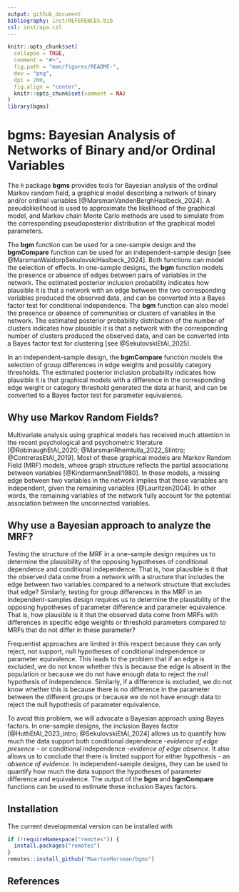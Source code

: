 ```yaml
---
output: github_document
bibliography: inst/REFERENCES.bib
csl: inst/apa.csl
---
```

  
```r
knitr::opts_chunk$set(
  collapse = TRUE,
  comment = "#>",
  fig.path = "man/figures/README-",
  dev = "png",
  dpi = 200,
  fig.align = "center",
  knitr::opts_chunk$set(comment = NA)
)
library(bgms)
```

# bgms: Bayesian Analysis of Networks of Binary and/or Ordinal Variables
  
The `R` package <strong>bgms</strong> provides tools for Bayesian analysis of the ordinal Markov random field, a graphical model describing a network of binary and/or ordinal variables [@MarsmanVandenBerghHaslbeck_2024]. A pseudolikelihood is used to approximate the likelihood of the graphical model, and Markov chain Monte Carlo methods are used to simulate from the corresponding pseudoposterior distribution of the graphical model parameters.

The <strong>bgm</strong> function can be used for a one-sample design and the <strong>bgmCompare</strong> function can be used for an independent-sample design [see @MarsmanWaldorpSekulovskiHaslbeck_2024]. Both functions can model the selection of effects. In one-sample designs, the <strong>bgm</strong> function models the presence or absence of edges between pairs of variables in the network. The estimated posterior inclusion probability indicates how plausible it is that a network with an edge between the two corresponding variables produced the observed data, and can be converted into a Bayes factor test for conditional independence. The <strong>bgm</strong> function can also model the presence or absence of communities or clusters of variables in the network. The estimated posterior probability distribution of the number of clusters indicates how plausible it is that a network with the corresponding number of clusters produced the observed data, and can be converted into a Bayes factor test for clustering [see @SekulovskiEtAl_2025].

In an independent-sample design, the <strong>bgmCompare</strong> function models the selection of group differences in edge weights and possibly category thresholds. The estimated posterior inclusion probability indicates how plausible it is that graphical models with a difference in the corresponding edge weight or category threshold generated the data at hand, and can be converted to a Bayes factor test for parameter equivalence.


## Why use Markov Random Fields?

Multivariate analysis using graphical models has received much attention in the recent psychological and psychometric literature [@RobinaughEtAl_2020; @MarsmanRhemtulla_2022_SIintro; @ContrerasEtAl_2019]. Most of these graphical models are Markov Random Field (MRF) models, whose graph structure reflects the partial associations between variables [@KindermannSnell1980]. In these models, a missing edge between two variables in the network implies that these variables are independent, given the remaining variables [@Lauritzen2004]. In other words, the remaining variables of the network fully account for the potential association between the unconnected variables.

## Why use a Bayesian approach to analyze the MRF?


Testing the structure of the MRF in a one-sample design requires us to determine the plausibility of the opposing hypotheses of conditional dependence and conditional independence. That is, how plausible is it that the observed data come from a network with a structure that includes the edge between two variables compared to a network structure that excludes that edge? Similarly, testing for group differences in the MRF in an independent-samples design requires us to determine the plausibility of the opposing hypotheses of parameter difference and parameter equivalence. That is, how plausible is it that the observed data come from MRFs with differences in specific edge weights or threshold parameters compared to MRFs that do not differ in these parameter?

Frequentist approaches are limited in this respect because they can only reject, not support, null hypotheses of conditional independence or parameter equivalence. This leads to the problem that if an edge is excluded, we do not know whether this is because the edge is absent in the population or because we do not have enough data to reject the null hypothesis of independence. Similarly, if a difference is excluded, we do not know whether this is because there is no difference in the parameter between the different groups or because we do not have enough data to reject the null hypothesis of parameter equivalence.

To avoid this problem, we will advocate a Bayesian approach using Bayes factors. In one-sample designs, the inclusion Bayes factor [@HuthEtAl_2023_intro; @SekulovskiEtAl_2024] allows us to quantify how much the data support both conditional dependence -<em>evidence of edge presence</em> - or conditional independence -<em>evidence of edge absence</em>. It also allows us to conclude that there is limited support for either hypothesis - an <em>absence of evidence</em>. In independent-sample designs, they can be used to quantify how much the data support the hypotheses of parameter difference and equivalence. The output of the <strong>bgm</strong> and <strong>bgmCompare</strong> functions can be used to estimate these inclusion Bayes factors.


## Installation

The current developmental version can be installed with	
```r
if (!requireNamespace("remotes")) {	
  install.packages("remotes")	
}	
remotes::install_github("MaartenMarsman/bgms")
```


## References